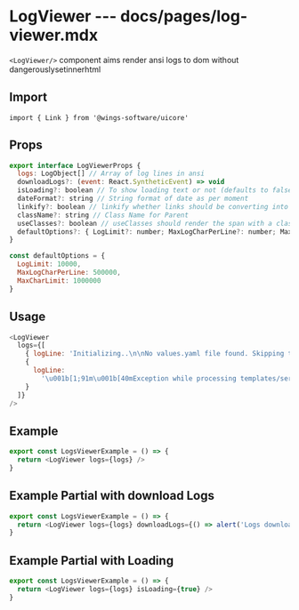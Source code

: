 # LogViewer --- docs/pages/log-viewer.mdx

`<LogViewer/>` component aims render ansi logs to dom without dangerouslysetinnerhtml


## Import

```
import { Link } from '@wings-software/uicore'
```

## Props

```js
export interface LogViewerProps {
  logs: LogObject[] // Array of log lines in ansi
  downloadLogs?: (event: React.SyntheticEvent) => void
  isLoading?: boolean // To show loading text or not (defaults to false)
  dateFormat?: string // String format of date as per moment
  linkify?: boolean // linkify whether links should be converting into clickable anchor tags.
  className?: string // Class Name for Parent
  useClasses?: boolean // useClasses should render the span with a class instead of style.
  defaultOptions?: { LogLimit?: number; MaxLogCharPerLine?: number; MaxCharLimit?: number }
}

const defaultOptions = {
  LogLimit: 10000,
  MaxLogCharPerLine: 500000,
  MaxCharLimit: 1000000
}

```

## Usage

```js live=true
<LogViewer
  logs={[
    { logLine: 'Initializing..\n\nNo values.yaml file found. Skipping template rendering.' },
    {
      logLine:
        '\u001b[1;91m\u001b[40mException while processing templates/service.yaml\u001b[0m\n\u001b[1;91m\u001b[40mClassCastException: java.lang.String cannot be cast to java.util.Map\u001b[0m\n\u001b[1;91m\u001b[40mClassCastException: java.lang.String cannot be cast to java.util.Map\u001b[0m'
    }
  ]}
/>
```

## Example

<LogsViewerExampleLoader />

```js
export const LogsViewerExample = () => {
  return <LogViewer logs={logs} />
}
```

## Example Partial with download Logs

<LogsViewerExampleLoader limit={5} />

```js
export const LogsViewerExample = () => {
  return <LogViewer logs={logs} downloadLogs={() => alert('Logs downloaded')} />
}
```

## Example Partial with Loading

<LogsViewerExampleLoader isLoading />

```js
export const LogsViewerExample = () => {
  return <LogViewer logs={logs} isLoading={true} />
}
```
